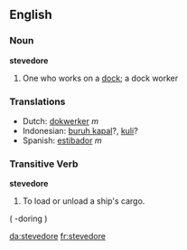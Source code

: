 ==English==

===Noun===
'''stevedore'''

# One who works on a [[dock]]; a dock worker

===Translations===
*Dutch: [[dokwerker]] ''m''
*Indonesian: [[buruh kapal]]?, [[kuli]]?
*Spanish: [[estibador]] ''m''

===Transitive Verb===
'''stevedore'''

# To load or unload a ship's cargo.

( -doring )

[[da:stevedore]]
[[fr:stevedore]]